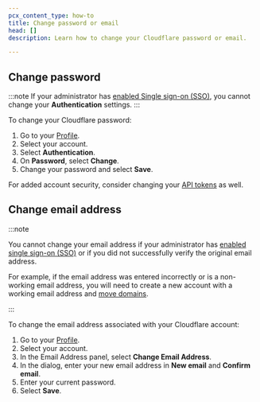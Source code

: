 ```yaml
---
pcx_content_type: how-to
title: Change password or email
head: []
description: Learn how to change your Cloudflare password or email.

---
```


## Change password

:::note
If your administrator has [enabled Single sign-on (SSO)](/cloudflare-one/applications/configure-apps/dash-sso-apps/), you cannot change your **Authentication** settings.
:::

To change your Cloudflare password:

1. Go to your [Profile](https://dash.cloudflare.com/?to=/:account/profile).
2. Select your account.
3. Select **Authentication**.
4. On **Password**, select **Change**.
5. Change your password and select **Save**.

For added account security, consider changing your [API tokens](/fundamentals/api/how-to/roll-token/) as well.

## Change email address

:::note

You cannot change your email address if your administrator has [enabled single sign-on (SSO)](/cloudflare-one/applications/configure-apps/dash-sso-apps/) or if you did not successfully verify the original email address. 

For example, if the email address was entered incorrectly or is a non-working email address, you will need to create a new account with a working email address and [move domains](/fundamentals/manage-domains/move-domain/).

:::

To change the email address associated with your Cloudflare account:

1. Go to your [Profile](https://dash.cloudflare.com/?to=/:account/profile).
2. Select your account.
3. In the Email Address panel, select **Change Email Address**.
4. In the dialog, enter your new email address in **New email** and **Confirm email**.
5. Enter your current password.
6. Select **Save**.
